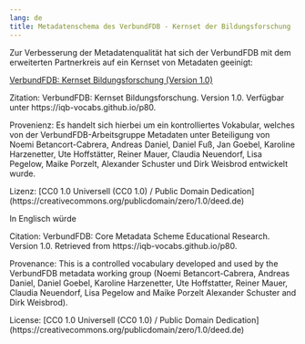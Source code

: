 ```yaml
---
lang: de
title: Metadatenschema des VerbundFDB - Kernset der Bildungsforschung
---
```


Zur Verbesserung der Metadatenqualität hat sich der VerbundFDB mit dem erweiterten Partnerkreis auf ein Kernset von Metadaten geeinigt:

[VerbundFDB: Kernset Bildungsforschung (Version 1.0)](https://iqb-vocabs.github.io/p80/)

Zitation:
VerbundFDB: Kernset Bildungsforschung. Version 1.0. Verfügbar unter https://iqb-vocabs.github.io/p80. 

Provenienz:
Es handelt sich hierbei um ein kontrolliertes Vokabular, welches von der VerbundFDB-Arbeitsgruppe Metadaten unter Beteiligung von Noemi Betancort-Cabrera, Andreas Daniel, Daniel Fuß, Jan Goebel, Karoline Harzenetter, Ute Hoffstätter, Reiner Mauer, Claudia Neuendorf, Lisa Pegelow, Maike Porzelt, Alexander Schuster und Dirk Weisbrod entwickelt wurde.

Lizenz:
[CC0 1.0 Universell (CC0 1.0) / Public Domain Dedication] (https://creativecommons.org/publicdomain/zero/1.0/deed.de)

In Englisch würde

Citation:
VerbundFDB: Core Metadata Scheme Educational Research. Version 1.0. Retrieved from https://iqb-vocabs.github.io/p80.

Provenance:
This is a controlled vocabulary developed and used by the VerbundFDB metadata working group (Noemi Betancort-Cabrera, Andreas Daniel, Daniel Goebel, Karoline Harzenetter, Ute Hoffstatter, Reiner Mauer, Claudia Neuendorf, Lisa Pegelow and Maike Porzelt Alexander Schuster and Dirk Weisbrod).

License:
[CC0 1.0 Universell (CC0 1.0) / Public Domain Dedication] (https://creativecommons.org/publicdomain/zero/1.0/deed.de)